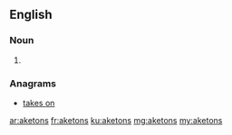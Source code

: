 ==English==

===Noun===
{{head|en|noun plural form}}

# {{plural of|aketon|lang=en}}

===Anagrams===
* [[takes on#English|takes on]]

[[ar:aketons]]
[[fr:aketons]]
[[ku:aketons]]
[[mg:aketons]]
[[my:aketons]]